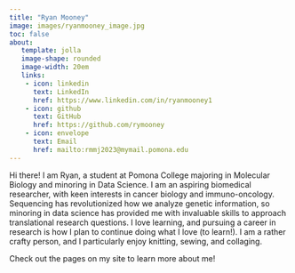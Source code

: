 ```yaml
---
title: "Ryan Mooney"
image: images/ryanmooney_image.jpg
toc: false
about: 
   template: jolla
   image-shape: rounded
   image-width: 20em
   links:
    - icon: linkedin
      text: LinkedIn
      href: https://www.linkedin.com/in/ryanmooney1
    - icon: github
      text: GitHub
      href: https://github.com/rymooney
    - icon: envelope
      text: Email
      href: mailto:rmmj2023@mymail.pomona.edu
---
```


Hi there! I am Ryan, a student at Pomona College majoring in Molecular Biology and minoring in Data Science. I am an aspiring biomedical researcher, with keen interests in cancer biology and immuno-oncology. Sequencing has revolutionized how we analyze genetic information, so minoring in data science has provided me with invaluable skills to approach translational research questions. I love learning, and pursuing a career in research is how I plan to continue doing what I love (to learn!). I am a rather crafty person, and I particularly enjoy knitting, sewing, and collaging.

Check out the pages on my site to learn more about me!

